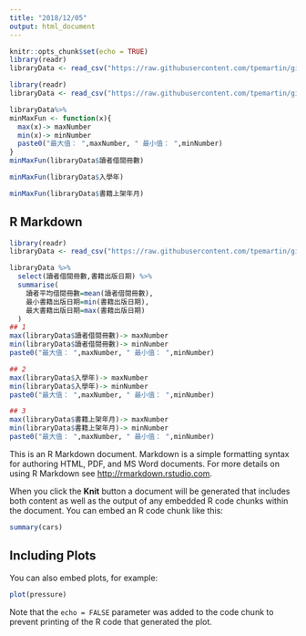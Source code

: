 ---
title: "2018/12/05"
output: html_document
---

```{r setup, include=FALSE}
knitr::opts_chunk$set(echo = TRUE)
library(readr)
libraryData <- read_csv("https://raw.githubusercontent.com/tpemartin/github-data/master/library100_102.csv")
```

```{r}
library(readr)
libraryData <- read_csv("https://raw.githubusercontent.com/tpemartin/github-data/master/library100_102.csv")

libraryData%>%
minMaxFun <- function(x){
  max(x)-> maxNumber
  min(x)-> minNumber
  paste0("最大值： ",maxNumber, " 最小值： ",minNumber)
}
minMaxFun(libraryData$讀者借閱冊數)

minMaxFun(libraryData$入學年)

minMaxFun(libraryData$書籍上架年月)
```

## R Markdown



```{r}
library(readr)
libraryData <- read_csv("https://raw.githubusercontent.com/tpemartin/github-data/master/library100_102.csv")

libraryData %>%
  select(讀者借閱冊數,書籍出版日期) %>%
  summarise(
    讀者平均借閱冊數=mean(讀者借閱冊數),
    最小書籍出版日期=min(書籍出版日期),
    最大書籍出版日期=max(書籍出版日期)
  )
## 1
max(libraryData$讀者借閱冊數)-> maxNumber
min(libraryData$讀者借閱冊數)-> minNumber
paste0("最大值： ",maxNumber, " 最小值： ",minNumber)

## 2
max(libraryData$入學年)-> maxNumber
min(libraryData$入學年)-> minNumber
paste0("最大值： ",maxNumber, " 最小值： ",minNumber)

## 3
max(libraryData$書籍上架年月)-> maxNumber
min(libraryData$書籍上架年月)-> minNumber
paste0("最大值： ",maxNumber, " 最小值： ",minNumber)
```
 
This is an R Markdown document. Markdown is a simple formatting syntax for authoring HTML, PDF, and MS Word documents. For more details on using R Markdown see <http://rmarkdown.rstudio.com>.

When you click the **Knit** button a document will be generated that includes both content as well as the output of any embedded R code chunks within the document. You can embed an R code chunk like this:

```{r cars}
summary(cars)
```

## Including Plots

You can also embed plots, for example:

```{r pressure, echo=FALSE}
plot(pressure)
```

Note that the `echo = FALSE` parameter was added to the code chunk to prevent printing of the R code that generated the plot.
